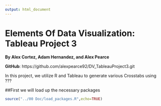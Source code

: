 ```yaml
---
output: html_document
---
```

Elements Of Data Visualization: Tableau Project 3
===
__By Alex Cortez, Adam Hernandez, and Alex Pearce__

__GitHub__: https://github.com/alexpearce92/DV_TableauProject3.git

In this project, we utilize R and Tableau to generate various Crosstabs using ???

##First we will load up the necessary packages

```r
source("../00 Doc/load_packages.R",echo=TRUE)
```

